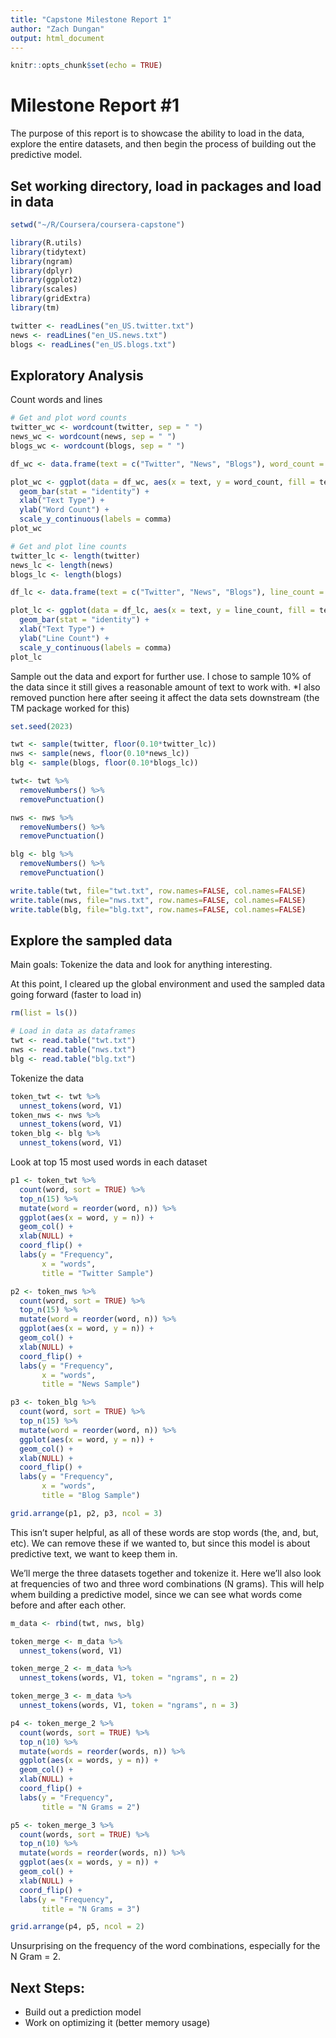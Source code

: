 ```yaml
---
title: "Capstone Milestone Report 1"
author: "Zach Dungan"
output: html_document
---
```


```r
knitr::opts_chunk$set(echo = TRUE)
```

# Milestone Report #1

The purpose of this report is to showcase the ability to load in the data, explore the entire datasets, and then begin the process of building out the predictive model. 

## Set working directory, load in packages and load in data
```r
setwd("~/R/Coursera/coursera-capstone")

library(R.utils)
library(tidytext)
library(ngram)
library(dplyr)
library(ggplot2)
library(scales)
library(gridExtra)
library(tm)

twitter <- readLines("en_US.twitter.txt")
news <- readLines("en_US.news.txt")
blogs <- readLines("en_US.blogs.txt")
```

## Exploratory Analysis

Count words and lines
```r
# Get and plot word counts
twitter_wc <- wordcount(twitter, sep = " ")
news_wc <- wordcount(news, sep = " ")
blogs_wc <- wordcount(blogs, sep = " ")

df_wc <- data.frame(text = c("Twitter", "News", "Blogs"), word_count = c(twitter_wc, news_wc, blogs_wc))

plot_wc <- ggplot(data = df_wc, aes(x = text, y = word_count, fill = text)) + 
  geom_bar(stat = "identity") + 
  xlab("Text Type") +
  ylab("Word Count") + 
  scale_y_continuous(labels = comma)
plot_wc

# Get and plot line counts
twitter_lc <- length(twitter)
news_lc <- length(news)
blogs_lc <- length(blogs)

df_lc <- data.frame(text = c("Twitter", "News", "Blogs"), line_count = c(twitter_lc, news_lc, blogs_lc))

plot_lc <- ggplot(data = df_lc, aes(x = text, y = line_count, fill = text)) + 
  geom_bar(stat = "identity") + 
  xlab("Text Type") +
  ylab("Line Count") + 
  scale_y_continuous(labels = comma)
plot_lc
```

Sample out the data and export for further use. I chose to sample 10% of the data since it still gives a reasonable amount of text to work with. 
*I also removed punction here after seeing it affect the data sets downstream (the TM package worked for this)

```r
set.seed(2023)

twt <- sample(twitter, floor(0.10*twitter_lc))
nws <- sample(news, floor(0.10*news_lc))
blg <- sample(blogs, floor(0.10*blogs_lc))

twt<- twt %>% 
  removeNumbers() %>% 
  removePunctuation()

nws <- nws %>% 
  removeNumbers() %>% 
  removePunctuation()

blg <- blg %>% 
  removeNumbers() %>% 
  removePunctuation()

write.table(twt, file="twt.txt", row.names=FALSE, col.names=FALSE)
write.table(nws, file="nws.txt", row.names=FALSE, col.names=FALSE)
write.table(blg, file="blg.txt", row.names=FALSE, col.names=FALSE)
```

## Explore the sampled data

Main goals: Tokenize the data and look for anything interesting. 

At this point, I cleared up the global environment and used the sampled data going forward (faster to load in)
```r
rm(list = ls())

# Load in data as dataframes
twt <- read.table("twt.txt")
nws <- read.table("nws.txt")
blg <- read.table("blg.txt")
```

Tokenize the data

```r
token_twt <- twt %>%
  unnest_tokens(word, V1)
token_nws <- nws %>%
  unnest_tokens(word, V1)
token_blg <- blg %>%
  unnest_tokens(word, V1)
```

Look at top 15 most used words in each dataset

```r
p1 <- token_twt %>%
  count(word, sort = TRUE) %>%
  top_n(15) %>%
  mutate(word = reorder(word, n)) %>%
  ggplot(aes(x = word, y = n)) +
  geom_col() +
  xlab(NULL) +
  coord_flip() +
  labs(y = "Frequency",
       x = "words",
       title = "Twitter Sample")

p2 <- token_nws %>%
  count(word, sort = TRUE) %>%
  top_n(15) %>%
  mutate(word = reorder(word, n)) %>%
  ggplot(aes(x = word, y = n)) +
  geom_col() +
  xlab(NULL) +
  coord_flip() +
  labs(y = "Frequency",
       x = "words",
       title = "News Sample")

p3 <- token_blg %>%
  count(word, sort = TRUE) %>%
  top_n(15) %>%
  mutate(word = reorder(word, n)) %>%
  ggplot(aes(x = word, y = n)) +
  geom_col() +
  xlab(NULL) +
  coord_flip() +
  labs(y = "Frequency",
       x = "words",
       title = "Blog Sample")

grid.arrange(p1, p2, p3, ncol = 3)
```

This isn't super helpful, as all of these words are stop words (the, and, but, etc). We can remove these if we wanted to, but since this model is about predictive text, we want to keep them in. 

We'll merge the three datasets together and tokenize it. Here we'll also look at frequencies of two and three word combinations (N grams). This will help whem building a predictive model, since we can see what words come before and after each other. 

```r
m_data <- rbind(twt, nws, blg)

token_merge <- m_data %>%
  unnest_tokens(word, V1)

token_merge_2 <- m_data %>%
  unnest_tokens(words, V1, token = "ngrams", n = 2)

token_merge_3 <- m_data %>%
  unnest_tokens(words, V1, token = "ngrams", n = 3)

p4 <- token_merge_2 %>%
  count(words, sort = TRUE) %>%
  top_n(10) %>%
  mutate(words = reorder(words, n)) %>%
  ggplot(aes(x = words, y = n)) +
  geom_col() +
  xlab(NULL) +
  coord_flip() +
  labs(y = "Frequency",
       title = "N Grams = 2")

p5 <- token_merge_3 %>%
  count(words, sort = TRUE) %>%
  top_n(10) %>%
  mutate(words = reorder(words, n)) %>%
  ggplot(aes(x = words, y = n)) +
  geom_col() +
  xlab(NULL) +
  coord_flip() +
  labs(y = "Frequency",
       title = "N Grams = 3")

grid.arrange(p4, p5, ncol = 2)
```

Unsurprising on the frequency of the word combinations, especially for the N Gram = 2. 

## Next Steps: 
* Build out a prediction model 
* Work on optimizing it (better memory usage)